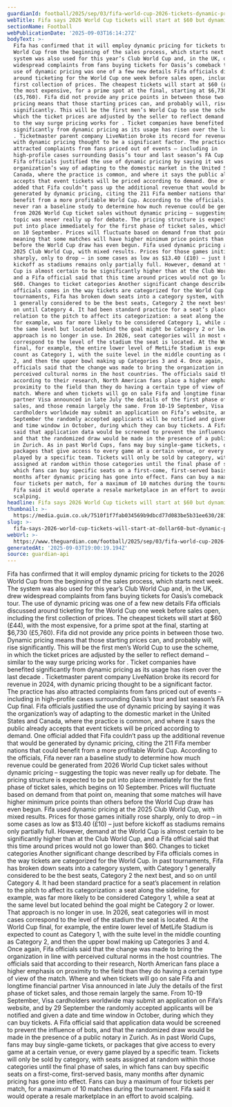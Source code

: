 ```yaml
---
guardianId: football/2025/sep/03/fifa-world-cup-2026-tickets-dynamic-pricing
webTitle: Fifa says 2026 World Cup tickets will start at $60 but dynamic pricing looms
sectionName: Football
webPublicationDate: '2025-09-03T16:14:27Z'
bodyText: >-
  Fifa has confirmed that it will employ dynamic pricing for tickets to the 2026
  World Cup from the beginning of the sales process, which starts next week. The
  system was also used for this year’s Club World Cup and, in the UK, drew
  widespread complaints from fans buying tickets for Oasis’s comeback tour. The
  use of dynamic pricing was one of a few new details Fifa officials discussed
  around ticketing for the World Cup one week before sales open, including the
  first collection of prices. The cheapest tickets will start at $60 (£44), with
  the most expensive, for a prime spot at the final, starting at $6,730
  (£5,760). Fifa did not provide any price points in between those two. Dynamic
  pricing means that those starting prices can, and probably will, rise
  significantly. This will be the first men’s World Cup to use the scheme, in
  which the ticket prices are adjusted by the seller to reflect demand – similar
  to the way surge pricing works for . Ticket companies have benefited
  significantly from dynamic pricing as its usage has risen over the last decade
  . Ticketmaster parent company LiveNation broke its record for revenue in 2024,
  with dynamic pricing thought to be a significant factor. The practice has also
  attracted complaints from fans priced out of events – including in
  high-profile cases surrounding Oasis’s tour and last season’s FA Cup final.
  Fifa officials justified the use of dynamic pricing by saying it was the
  organization’s way of adapting to the domestic market in the United States and
  Canada, where the practice is common, and where it says the public already
  accepts that event tickets will be priced according to demand. One official
  added that Fifa couldn’t pass up the additional revenue that would be
  generated by dynamic pricing, citing the 211 Fifa member nations that could
  benefit from a more profitable World Cup. According to the officials, Fifa
  never ran a baseline study to determine how much revenue could be generated
  from 2026 World Cup ticket sales without dynamic pricing – suggesting the
  topic was never really up for debate. The pricing structure is expected to be
  put into place immediately for the first phase of ticket sales, which begins
  on 10 September. Prices will fluctuate based on demand from that point on,
  meaning that some matches will have higher minimum price points than others
  before the World Cup draw has even begun. Fifa used dynamic pricing at the
  2025 Club World Cup, with mixed results. Prices for those games initially rose
  sharply, only to drop – in some cases as low as $13.40 (£10) – just before
  kickoff as stadiums remains only partially full. However, demand at the World
  Cup is almost certain to be significantly higher than at the Club World Cup,
  and a Fifa official said that this time around prices would not go lower than
  $60. Changes to ticket categories Another significant change described by Fifa
  officials comes in the way tickets are categorized for the World Cup. In past
  tournaments, Fifa has broken down seats into a category system, with Category
  1 generally considered to be the best seats, Category 2 the next best, and so
  on until Category 4. It had been standard practice for a seat’s placement in
  relation to the pitch to affect its categorization: a seat along the sideline,
  for example, was far more likely to be considered Category 1, while a seat at
  the same level but located behind the goal might be Category 2 or lower. That
  approach is no longer in use. In 2026, seat categories will in most cases
  correspond to the level of the stadium the seat is located. At the World Cup
  final, for example, the entire lower level of MetLife Stadium is expected to
  count as Category 1, with the suite level in the middle counting as Category
  2, and then the upper bowl making up Categories 3 and 4. Once again, Fifa
  officials said that the change was made to bring the organization in line with
  perceived cultural norms in the host countries. The officials said that
  according to their research, North American fans place a higher emphasis on
  proximity to the field than they do having a certain type of view of the
  match. Where and when tickets will go on sale Fifa and longtime financial
  partner Visa announced in late July the details of the first phase of ticket
  sales, and those remain largely the same. From 10-19 September, Visa
  cardholders worldwide may submit an application on Fifa’s website, and by 29
  September the randomly accepted applicants will be notified and given a date
  and time window in October, during which they can buy tickets. A Fifa official
  said that application data would be screened to prevent the influence of bots,
  and that the randomized draw would be made in the presence of a public notary
  in Zurich. As in past World Cups, fans may buy single-game tickets, or
  packages that give access to every game at a certain venue, or every game
  played by a specific team. Tickets will only be sold by category, with seats
  assigned at random within those categories until the final phase of sales, in
  which fans can buy specific seats on a first-come, first-served basis, many
  months after dynamic pricing has gone into effect. Fans can buy a maximum of
  four tickets per match, for a maximum of 10 matches during the tournament.
  Fifa said it would operate a resale marketplace in an effort to avoid
  scalping.
headline: Fifa says 2026 World Cup tickets will start at $60 but dynamic pricing looms
thumbnail: >-
  https://media.guim.co.uk/7510f1f7fab034569b9dbcd77d083be5b31ee630/281_0_2132_1706/500.jpg
slug: >-
  fifa-says-2026-world-cup-tickets-will-start-at-dollar60-but-dynamic-pricing-looms
webUrl: >-
  https://www.theguardian.com/football/2025/sep/03/fifa-world-cup-2026-tickets-dynamic-pricing
generatedAt: '2025-09-03T19:00:19.194Z'
source: guardian-api
---
```

Fifa has confirmed that it will employ dynamic pricing for tickets to the 2026 World Cup from the beginning of the sales process, which starts next week. The system was also used for this year’s Club World Cup and, in the UK, drew widespread complaints from fans buying tickets for Oasis’s comeback tour. The use of dynamic pricing was one of a few new details Fifa officials discussed around ticketing for the World Cup one week before sales open, including the first collection of prices. The cheapest tickets will start at $60 (£44), with the most expensive, for a prime spot at the final, starting at $6,730 (£5,760). Fifa did not provide any price points in between those two. Dynamic pricing means that those starting prices can, and probably will, rise significantly. This will be the first men’s World Cup to use the scheme, in which the ticket prices are adjusted by the seller to reflect demand – similar to the way surge pricing works for . Ticket companies have benefited significantly from dynamic pricing as its usage has risen over the last decade . Ticketmaster parent company LiveNation broke its record for revenue in 2024, with dynamic pricing thought to be a significant factor. The practice has also attracted complaints from fans priced out of events – including in high-profile cases surrounding Oasis’s tour and last season’s FA Cup final. Fifa officials justified the use of dynamic pricing by saying it was the organization’s way of adapting to the domestic market in the United States and Canada, where the practice is common, and where it says the public already accepts that event tickets will be priced according to demand. One official added that Fifa couldn’t pass up the additional revenue that would be generated by dynamic pricing, citing the 211 Fifa member nations that could benefit from a more profitable World Cup. According to the officials, Fifa never ran a baseline study to determine how much revenue could be generated from 2026 World Cup ticket sales without dynamic pricing – suggesting the topic was never really up for debate. The pricing structure is expected to be put into place immediately for the first phase of ticket sales, which begins on 10 September. Prices will fluctuate based on demand from that point on, meaning that some matches will have higher minimum price points than others before the World Cup draw has even begun. Fifa used dynamic pricing at the 2025 Club World Cup, with mixed results. Prices for those games initially rose sharply, only to drop – in some cases as low as $13.40 (£10) – just before kickoff as stadiums remains only partially full. However, demand at the World Cup is almost certain to be significantly higher than at the Club World Cup, and a Fifa official said that this time around prices would not go lower than $60. Changes to ticket categories Another significant change described by Fifa officials comes in the way tickets are categorized for the World Cup. In past tournaments, Fifa has broken down seats into a category system, with Category 1 generally considered to be the best seats, Category 2 the next best, and so on until Category 4. It had been standard practice for a seat’s placement in relation to the pitch to affect its categorization: a seat along the sideline, for example, was far more likely to be considered Category 1, while a seat at the same level but located behind the goal might be Category 2 or lower. That approach is no longer in use. In 2026, seat categories will in most cases correspond to the level of the stadium the seat is located. At the World Cup final, for example, the entire lower level of MetLife Stadium is expected to count as Category 1, with the suite level in the middle counting as Category 2, and then the upper bowl making up Categories 3 and 4. Once again, Fifa officials said that the change was made to bring the organization in line with perceived cultural norms in the host countries. The officials said that according to their research, North American fans place a higher emphasis on proximity to the field than they do having a certain type of view of the match. Where and when tickets will go on sale Fifa and longtime financial partner Visa announced in late July the details of the first phase of ticket sales, and those remain largely the same. From 10-19 September, Visa cardholders worldwide may submit an application on Fifa’s website, and by 29 September the randomly accepted applicants will be notified and given a date and time window in October, during which they can buy tickets. A Fifa official said that application data would be screened to prevent the influence of bots, and that the randomized draw would be made in the presence of a public notary in Zurich. As in past World Cups, fans may buy single-game tickets, or packages that give access to every game at a certain venue, or every game played by a specific team. Tickets will only be sold by category, with seats assigned at random within those categories until the final phase of sales, in which fans can buy specific seats on a first-come, first-served basis, many months after dynamic pricing has gone into effect. Fans can buy a maximum of four tickets per match, for a maximum of 10 matches during the tournament. Fifa said it would operate a resale marketplace in an effort to avoid scalping.
